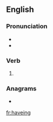 ==English==

===Pronunciation===
* {{IPA|/ˈhæviŋ/|lang=en}}
* {{audio|en-us-having.ogg|Audio (US)|lang=en}}

===Verb===
{{head|en|present participle}}

# {{lb|en|archaic}} {{present participle of|have|lang=en|nocat=1}}

===Anagrams===
* {{l|en|heaving}}

[[fr:haveing]]